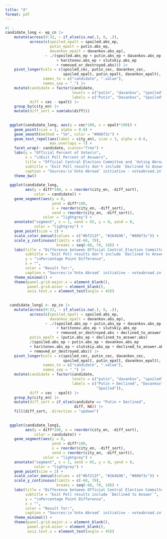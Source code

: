 ```yaml
---
title: "d"
format: pdf
---
```



```r
#| ;
candidate_long <- ep_cn |> 
    mutate(across(9:32, ~ if_else(is.na(.), 0, .)),
           across(c(spoiled_epalt = spoiled.abs_ep, 
                    putin_epalt = putin.abs_ep, 
                    davankov_epalt = davankov.abs_ep),
                  ~ ./(spoiled.abs_ep + putin.abs_ep + davankov.abs_ep
                       + haritonov.abs_ep + slutskiy.abs_ep
                       + removed_or_destroyed.abs))) |> 
    pivot_longer(cols = c(spoiled_cec, putin_cec, davankov_cec,
                          spoiled_epalt, putin_epalt, davankov_epalt),
                 names_to = c("candidate", ".value"), 
                 names_sep = "_") |> 
    mutate(candidate = factor(candidate, 
                              levels = c("putin", "davankov", "spoiled"),
                              labels = c("Putin", "Davankov", "Spoiled")),
           diff = cec - epalt) |> 
    group_by(city_en) |> 
    mutate(diff_sort = sum(abs(diff)))
    
  
  ggplot(candidate_long, aes(y = cec*100, x = epalt*100)) +
    geom_point(size = 1, alpha = 0.6) +
    geom_smooth(method = "lm", color = "#006f3c") +
    geom_text_repel(aes(label = city_en), size = 3, alpha = 0.6, 
                    max.overlaps = 7) +
    facet_wrap(~ candidate, scales="free") +
    labs(y = "Official Percent of Votes\n",
         x = "\nExit Poll Percent of Answers",
         title = "Official Central Election Committee and `Voting Abroad` Exit Poll results of 2024 Russian Presidential Election",
         subtitle = "Exit Poll results don't include `Declined to Answer`",
         caption = "Sources:\n`Vote Abroad` initiative - voteabroad.info\nIvan Shpilkin's Telegram channel - t.me/nevybory") +
    theme_bw()
  
  ggplot(candidate_long, 
         aes(y = diff*100, x = reorder(city_en, -diff_sort),
             color = candidate)) +
    geom_segment(aes(y = 0,
                     yend = diff*100, 
                     x = reorder(city_en, -diff_sort), 
                     xend = reorder(city_en, -diff_sort)),
                 color = "lightgrey") +
    annotate("segment", x = 1, xend = 65, y = 0, yend = 0, 
             color = "lightgrey") +
    geom_point(size = 2) +
    scale_color_manual(values = c("#bf212f", "#264b96", "#006f3c")) +
    scale_y_continuous(limits = c(-60, 70),
                       breaks = seq(-60, 70, 10)) +
    labs(title = "Difference between Official Central Election Committee and\n`Voting Abroad` Exit Poll results of 2024 Russian Presidential Election",
         subtitle = "Exit Poll results don't include `Declined to Answer`",
         y = "\nPercentage Point Difference",
         x = "",
         color = "Result for:",
         caption = "Sources:\n`Vote Abroad` initiative - voteabroad.info\nIvan Shpilkin's Telegram channel - t.me/nevybory") +
    theme_minimal() + 
    theme(panel.grid.major.x = element_blank(),
          panel.grid.minor = element_blank(),
          axis.text.x = element_text(angle = 45))
    
  
  candidate_long1 <- ep_cn |> 
    mutate(across(9:32, ~ if_else(is.na(.), 0, .)),
           across(c(spoiled_epalt = spoiled.abs_ep, 
                    davankov_epalt = davankov.abs_ep),
                  ~ ./(spoiled.abs_ep + putin.abs_ep + davankov.abs_ep
                       + haritonov.abs_ep + slutskiy.abs_ep
                       + removed_or_destroyed.abs + declined_to_answer.abs)),
           putin_epalt = (putin.abs_ep + declined_to_answer.abs)
           /(spoiled.abs_ep + putin.abs_ep + davankov.abs_ep
           + haritonov.abs_ep + slutskiy.abs_ep + declined_to_answer.abs
           + removed_or_destroyed.abs)) |> 
    pivot_longer(cols = c(spoiled_cec, putin_cec, davankov_cec,
                          spoiled_epalt, putin_epalt, davankov_epalt),
                 names_to = c("candidate", ".value"), 
                 names_sep = "_") |> 
    mutate(candidate = factor(candidate, 
                              levels = c("putin", "davankov", "spoiled"),
                              labels = c("Putin + Declined", "Davankov", 
                                         "Spoiled")),
           diff = cec - epalt) |> 
    group_by(city_en) |> 
    mutate(diff_sort = if_else(candidate == "Putin + Declined",
                               diff, NA)) |> 
    fill(diff_sort, .direction = "updown")
    
  
  ggplot(candidate_long1, 
         aes(y = diff*100, x = reorder(city_en, -diff_sort),
             color = candidate)) +
    geom_segment(aes(y = 0,
                     yend = diff*100, 
                     x = reorder(city_en, -diff_sort), 
                     xend = reorder(city_en, -diff_sort)),
                 color = "lightgrey") +
    annotate("segment", x = 1, xend = 65, y = 0, yend = 0, 
             color = "lightgrey") +
    geom_point(size = 2) +
    scale_color_manual(values = c("#bf212f", "#264b96", "#006f3c")) +
    scale_y_continuous(limits = c(-60, 70),
                       breaks = seq(-60, 70, 10)) +
    labs(title = "Difference between Official Central Election Committee and\n`Voting Abroad` Exit Poll results of 2024 Russian Presidential Election",
         subtitle = "Exit Poll results include `Declined to Answer`",
         y = "\nPercentage Point Difference",
         x = "",
         color = "Result for:",
         caption = "Sources:\n`Vote Abroad` initiative - voteabroad.info\nIvan Shukshin's Telegram channel - t.me/nevybory") +
    theme_minimal() + 
    theme(panel.grid.major.x = element_blank(),
          panel.grid.minor = element_blank(),
          axis.text.x = element_text(angle = 45))
    
```
